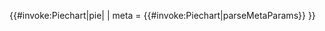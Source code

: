 <templatestyles src="Piechart/style.css"/>
{{#invoke:Piechart|pie| {{{1|[
 {"label": "wieś: $v", "value": 45}, 
 {"label": "miasto: $v"}
]}}}
| meta = {{#invoke:Piechart|parseMetaParams}}
}}<noinclude>
{{Dokumentacja
 | Moduł:Piechart/opis
}}
</noinclude>
